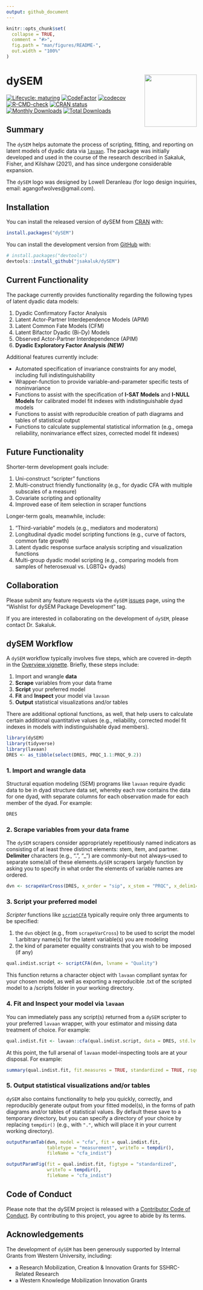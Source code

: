 ```yaml
---
output: github_document
---
```


<!-- README.md is generated from README.Rmd. Please edit that file -->

```r
knitr::opts_chunk$set(
  collapse = TRUE,
  comment = "#>",
  fig.path = "man/figures/README-",
  out.width = "100%"
)
```
# dySEM <a href="https://jsakaluk.github.io/dySEM/"><img src="man/figures/logo.png" align="right" height="138" /></a>
<!-- badges: start -->
[![Lifecycle: maturing](https://img.shields.io/badge/lifecycle-maturing-blue.svg)](https://lifecycle.r-lib.org/articles/stages.html)
[![CodeFactor](https://www.codefactor.io/repository/github/jsakaluk/dysem/badge/master)](https://www.codefactor.io/repository/github/jsakaluk/dysem/overview/master)
[![codecov](https://codecov.io/gh/jsakaluk/dySEM/branch/master/graph/badge.svg?token=FFPNR3GOOB)](https://app.codecov.io/gh/jsakaluk/dySEM)
[![R-CMD-check](https://github.com/jsakaluk/dySEM/actions/workflows/R-CMD-check.yaml/badge.svg)](https://github.com/jsakaluk/dySEM/actions/workflows/R-CMD-check.yaml)
[![CRAN status](https://www.r-pkg.org/badges/version/dySEM)](https://CRAN.R-project.org/package=dySEM)
[![Monthly Downloads](https://cranlogs.r-pkg.org/badges/dySEM)](https://cranlogs.r-pkg.org/badges/dySEM)
[![Total Downloads](https://cranlogs.r-pkg.org/badges/grand-total/dySEM)](https://cranlogs.r-pkg.org/badges/grand-total/dySEM)

<!-- badges: end -->

## Summary

The `dySEM` helps automate the process of scripting, fitting, and reporting on latent models of dyadic data via [`lavaan`](https://lavaan.ugent.be). The package was initially developed and used in the course of the research described in Sakaluk, Fisher, and  Kilshaw (2021), and has since undergone considerable expansion.

The `dySEM` logo was designed by Lowell Deranleau (for logo design inquiries, email: agangofwolves@gmail.com).

## Installation

You can install the released version of dySEM from [CRAN](https://cran.r-project.org) with:

```r
install.packages("dySEM")
```

You can install the development version from [GitHub](https://github.com/) with:

``` r
# install.packages("devtools")
devtools::install_github("jsakaluk/dySEM")
```

## Current Functionality 

The package currently provides functionality regarding the following types of latent dyadic data models: 

1. Dyadic Confirmatory Factor Analysis
1. Latent Actor-Partner Interdependence Models (APIM)
1. Latent Common Fate Models (CFM)
1. Latent Bifactor Dyadic (Bi-Dy) Models
1. Observed Actor-Partner Interdependence (APIM)
1. **Dyadic Exploratory Factor Analysis** ***(NEW)***
  
Additional features currently include:

* Automated specification of invariance constraints for any model, including full indistinguishability
* Wrapper-function to provide variable-and-parameter specific tests of noninvariance
* Functions to assist with the specification of **I-SAT Models** and **I-NULL Models** for calibrated model fit indexes with indistinguishable dyad models
* Functions to assist with reproducible creation of path diagrams and tables of statistical output
* Functions to calculate supplemental statistical information (e.g., omega reliability, noninvariance effect sizes, corrected model fit indexes)

## Future Functionality
  
Shorter-term development goals include: 

1. Uni-construct "scripter" functions
1. Multi-construct friendly functionality (e.g., for dyadic CFA with multiple subscales of a measure)
1. Covariate scripting and optionality
1. Improved ease of item selection in scraper functions

Longer-term goals, meanwhile, include: 

1. "Third-variable" models (e.g., mediators and moderators)
1. Longitudinal dyadic model scripting functions (e.g., curve of factors, common fate growth)
1. Latent dyadic response surface analysis scripting and visualization functions
1. Multi-group dyadic model scripting (e.g., comparing models from samples of heterosexual vs. LGBTQ+ dyads) 


## Collaboration

Please submit any feature requests via the `dySEM` [issues](https://github.com/jsakaluk/dySEM/issues) page, using the "Wishlist for dySEM Package Development" tag. 

If you are interested in collaborating on the development of `dySEM`, please contact Dr. Sakaluk.

## dySEM Workflow

A `dySEM` workflow typically involves five steps, which are covered in-depth in the [Overview vignette](https://jsakaluk.github.io/dySEM/articles/dySEM.html). Briefly, these steps include:

1. Import and wrangle **data**
1. **Scrape** variables from your data frame
1. **Script** your preferred model
1. **Fit** and **Inspect** your model via `lavaan`
1. **Output** statistical visualizations and/or tables 

There are additional optional functions, as well, that help users to calculate certain additional quantitative values (e.g., reliability, corrected model fit indexes in models with indistinguishable dyad members). 

```r
library(dySEM)
library(tidyverse)
library(lavaan)
DRES <- as_tibble(select(DRES, PRQC_1.1:PRQC_9.2))
```

### 1. Import and wrangle **data**

Structural equation modeling (SEM) programs like `lavaan` require dyadic data to be in dyad structure data set, whereby each row contains the data for one dyad, with separate columns for each observation made for each member of the dyad. For example: 

```r
DRES
```

### 2. **Scrape** variables from your data frame 

The `dySEM` scrapers consider appropriately repetitiously named indicators as consisting of at least three distinct elements: stem, item, and partner. **Delimiter** characters (e.g., “.”, "_") are commonly–but not always–used to separate some/all of these elements.`dySEM` scrapers largely function by asking you to specify in what order the elements of variable names are ordered.

```r
dvn <- scrapeVarCross(DRES, x_order = "sip", x_stem = "PRQC", x_delim1="_",x_delim2=".",  distinguish_1="1", distinguish_2="2")
```

### 3. **Script** your preferred model

*Scripter* functions like [`scriptCFA`](https://github.com/jsakaluk/dySEM/blob/master/R/scriptCFA.R) typically require only three arguments to be specified: 

1. the `dvn` object (e.g., from `scrapeVarCross`) to be used to script the model
1.arbitrary name(s) for the latent variable(s) you are modeling 
1. the kind of parameter equality constraints that you wish to be imposed (if any)

```r
qual.indist.script <- scriptCFA(dvn, lvname = "Quality")
```

This function returns a character object with `lavaan` compliant syntax for your chosen model, as well as exporting a reproducible .txt of the scripted model to a /scripts folder in your working directory.

### 4. **Fit** and **Inspect** your model via `lavaan`

You can immediately pass any script(s) returned from a `dySEM` scripter to your preferred `lavaan` wrapper, with your estimator and missing data treatment of choice. For example:

```r
qual.indist.fit <- lavaan::cfa(qual.indist.script, data = DRES, std.lv = FALSE, auto.fix.first= FALSE, meanstructure = TRUE)
```

At this point, the full arsenal of `lavaan` model-inspecting tools are at your disposal. For example: 

```r
summary(qual.indist.fit, fit.measures = TRUE, standardized = TRUE, rsquare = TRUE)
```

### 5. **Output** statistical visualizations and/or tables 

`dySEM` also contains functionality to help you quickly, correctly, and reproducibly generate output from your fitted model(s), in the forms of path diagrams and/or tables of statistical values. By default these save to a temporary directory, but you can specify a directory of your choice by replacing `tempdir()` (e.g., with `"."`, which will place it in your current working directory). 


```r

outputParamTab(dvn, model = "cfa", fit = qual.indist.fit, 
               tabletype = "measurement", writeTo = tempdir(), 
               fileName = "cfa_indist")

outputParamFig(fit = qual.indist.fit, figtype = "standardized",
               writeTo = tempdir(), 
               fileName = "cfa_indist")
```

## Code of Conduct

Please note that the dySEM project is released with a [Contributor Code of Conduct](https://jsakaluk.github.io/dySEM/CODE_OF_CONDUCT.html). By contributing to this project, you agree to abide by its terms.

## Acknowledgements 

The development of `dySEM` has been generously supported by Internal Grants from Western University, including:

- a Research Mobilization, Creation & Innovation Grants for SSHRC-Related Research
- a Western Knowledge Mobilization Innovation Grants 
